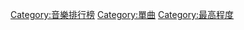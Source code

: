 {{Category explanation|獲得各大音樂排行榜冠軍的歌曲條目}}
{{Parent category}}

[[Category:音樂排行榜|Category:音樂排行榜]]
[[Category:單曲|Category:單曲]]
[[Category:最高程度|Category:最高程度]]